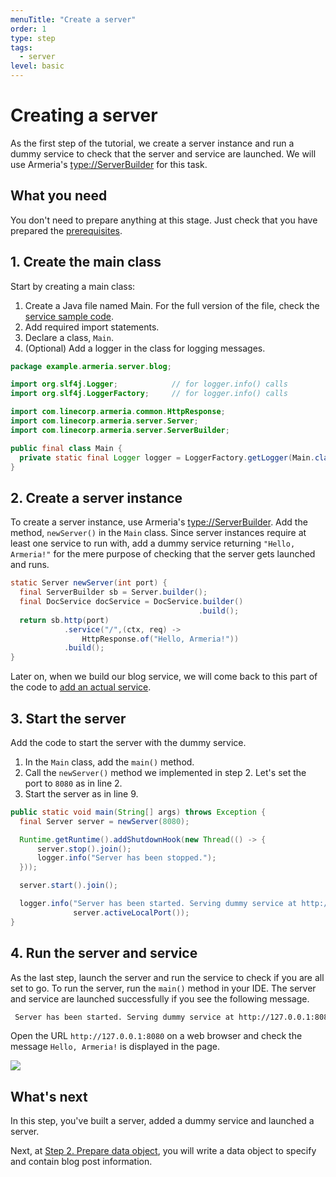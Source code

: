 ```yaml
---
menuTitle: "Create a server"
order: 1
type: step
tags:
  - server
level: basic
---
```


# Creating a server

As the first step of the tutorial, we create a server instance and run a dummy service to check that the server and service are launched.
We will use Armeria's <type://ServerBuilder> for this task.

<TutorialSteps current={1} />

## What you need

You don't need to prepare anything at this stage.
Just check that you have prepared the [prerequisites](./tutorial-blog-rest-intro/#prerequisites).

## 1. Create the main class

Start by creating a main class:

1. Create a Java file named Main. For the full version of the file, check the [service sample code](https://github.com/line/armeria-examples/blob/master/rest-api-annotated-service/src/main/java/example/armeria/server/blog/Main.java).
2. Add required import statements.
3. Declare a class, `Main`.
4. (Optional) Add a logger in the class for logging messages.

```java filename=Main.java
package example.armeria.server.blog;

import org.slf4j.Logger;            // for logger.info() calls
import org.slf4j.LoggerFactory;     // for logger.info() calls

import com.linecorp.armeria.common.HttpResponse;
import com.linecorp.armeria.server.Server;
import com.linecorp.armeria.server.ServerBuilder;

public final class Main {
  private static final Logger logger = LoggerFactory.getLogger(Main.class);
}
```

## 2. Create a server instance

To create a server instance, use Armeria's <type://ServerBuilder>. Add the method, `newServer()` in the `Main` class. Since server instances require at least one service to run with, add a dummy service returning `"Hello, Armeria!"` for the mere purpose of checking that the server gets launched and runs.

```java filename=Main.java highlight=6,7
static Server newServer(int port) {
  final ServerBuilder sb = Server.builder();
  final DocService docService = DocService.builder()
                                          .build();
  return sb.http(port)
            .service("/",(ctx, req) ->
                HttpResponse.of("Hello, Armeria!"))
            .build();
}
```

Later on, when we build our blog service, we will come back to this part of the code to [add an actual service](./tutorial-blog-rest-step7).

## 3. Start the server

Add the code to start the server with the dummy service.

1. In the `Main` class, add the `main()` method.
2. Call the `newServer()` method we implemented in step 2. Let's set the port to `8080` as in line 2.
3. Start the server as in line 9.

```java filename=Main.java highlight=2,9
public static void main(String[] args) throws Exception {
  final Server server = newServer(8080);

  Runtime.getRuntime().addShutdownHook(new Thread(() -> {
      server.stop().join();
      logger.info("Server has been stopped.");
  }));

  server.start().join();

  logger.info("Server has been started. Serving dummy service at http://127.0.0.1:{}",
              server.activeLocalPort());
}
```

## 4. Run the server and service

As the last step, launch the server and run the service to check if you are all set to go. To run the server, run the `main()` method in your IDE. The server and service are launched successfully if you see the following message.


```bash
 Server has been started. Serving dummy service at http://127.0.0.1:8080
```

Open the URL `http://127.0.0.1:8080` on a web browser and check the message `Hello, Armeria!` is displayed in the page.

![](../../images/tutorial_test_run.png)

## What's next

In this step, you've built a server, added a dummy service and launched a server.

Next, at [Step 2. Prepare data object](./tutorial-blog-rest-step2), you will write a data object to specify and contain blog post information.

<TutorialSteps current={1} />
